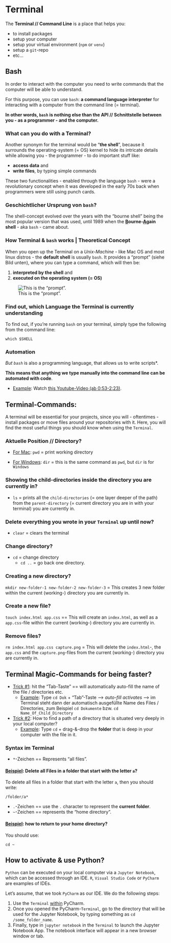 # Terminal

The **Terminal // Command Line** is a place that helps you:

- to install packages
- setup your computer
- setup your virtual environment (`npm` or `venv`)
- setup a `git`-repo 
- etc...

## Bash

In order to interact with the computer you need to write commands that the computer will be able to understand.

For this purpose, you can use `bash`: **a command language interpreter** for
interacting with a computer from the command line (= terminal). 

**In other words, `bash` is nothing else than the API // Schnittstelle between you - as a programmer - and the computer.**

### What can you do with a Terminal?

Another synonym for the terminal would be "**the shell**", because it surrounds the operating-system (= OS) kernel to hide its intricate details while allowing you - the programmer - to do important stuff like:

- **access data** and 
- **write files**, by typing simple commands 

These two functionalities - enabled through the language `bash` - were a revolutionary concept when it was developed in the early 70s back when programmers were still using punch cards. 

### Geschichtlicher Ursprung von `bash`?

The shell-concept evolved over the years with the "bourne shell" being the most popular version that was used, until 1989 when the **<u>B</u>ourne-<u>A</u>gain shell** - aka `bash` - came about.

### How Terminal & `bash` works | Theoretical Concept

When you open up the Terminal on a *Unix-Machine* - like Mac OS and most linux
distros - the **default shell** is usually `bash`. It provides a "prompt" (siehe Bild unten), where you can type a command, which will then be:

1) **interpreted by the shell** and 
2) **executed on the operating system (= OS)** 

![This is the "prompt".](./bilder/terminal/prompt.png)

### Find out, which Language the Terminal is currently understanding

To find out, if you're running `bash` on your terminal, simply type the following from the command line:

```
which $SHELL
```

### Automation 

*But `bash` *is also a programming language, that allows us to write scripts*.

**This means that anything we type manually into the command line can be automated with code**. 

- <u>Example</u>: Watch [this Youtube-Video (ab 0:53-2:23)](https://www.youtube.com/watch?v=I4EWvMFj37g&t=53s).

## Terminal-Commands:

A terminal will be essential for your projects, since you will - oftentimes - install packages or move files around your repositories with it. Here, you will find the most useful things you should know when using the `Terminal`.

### Aktuelle Position // Directory?

- <u>For Mac</u>: `pwd` = print working directory

- <u>For Windows</u>: `dir` = this is the same command as `pwd`, but `dir` is for `Windows`

### Showing the child-directories inside the directory you are currently in?

- `ls` = prints all the `child-directories` (= one layer deeper of the path) from the `parent-directory` (= current directory you are in with your terminal) you are currently in.

### Delete everything you wrote in your `Terminal` up until now?

- `clear` = clears the terminal

### Change directory?

- `cd` = change directory
  - `cd ..` = go back one directory.
  
### Creating a new directory?

`mkdir new-folder-1 new-folder-2 new-folder-3` = This creates 3 new folder within the current (working-) directory you are currently in.

### Create a new file?

`touch index.html app.css` == This will create an `index.html`, as well as a `app.css`-file within the current (working-) directory you are currently in.

### Remove files?

`rm index.html app.css capture.png` = This will delete the `index.html`-, the `app.css` and the `capture.png`-files from the current (working-) directory you are currently in.

## Terminal Magic-Commands for being faster?

- <u>Trick #1</u>: hit the "Tab-Taste" == will automatically auto-fill the name of the file / directories etc.
  - <u>Example</u>: Type `cd Dok` + "Tab"-Taste --> *auto-fill activates* --> im Terminal steht dann der automatisch ausgefüllte Name des Files / Directories, zum Beispiel `cd Dokumente` bzw. `cd Name_Of_Child_Directory` 
- <u>Trick #2</u>: How to find a path of a directory that is situated very deeply in your local computer?
  - <u>Example</u>: Type `cd ` + drag-&-drop the **folder** that is deep in your computer with the file in it.
  
### Syntax im Terminal

- `*`-Zeichen == Represents "all files".

#### <u>Beispiel</u>: Delete all Files in a folder that start with the letter `a`?

To delete all files in a folder that start with the letter `a`, then you should write:

```
/folder/a*
```

- `.`-Zeichen == use the `.` character to represent the **current folder**.
- `~`-Zeichen == represents the "home directory".

#### <u>Beispiel</u>: how to return to your home directory?

You should use:

```
cd ~
```

## How to activate &amp; use Python?

`Python` can be executed on your local computer via a `Jupyter Notebook`, which can be accessed through an IDE. `R`, `Visual Studio Code` or `PyCharm` are examples of IDEs. 

Let's assume, that we took `PyCharm` as our IDE. We do the following steps:

1) Use the `Terminal` <u>within</u> PyCharm.
2) Once you opened the PyCharm-`Terminal`, go to the directory that will be used for the Jupyter Notebook, by typing something as `cd /some_folder_name`.
3) Finally, type in `jupyter notebook` in the `Terminal` to launch the Jupyter Notebook App. The notebook interface will appear in a new browser window or tab.


